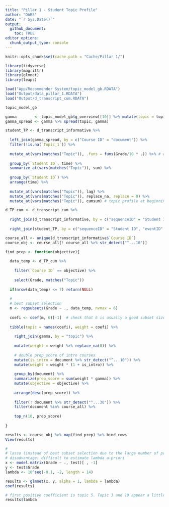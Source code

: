 ```yaml
---
title: "Pillar 1 - Student Topic Profile"
author: "DARS"
date: "`r Sys.Date()`"
output: 
  github_document:
    toc: TRUE
editor_options: 
  chunk_output_type: console
---
```


```r
knitr::opts_chunk$set(cache.path = "Cache/Pillar 1/")

library(tidyverse)
library(magrittr)
library(glmnet)
library(leaps)
```

```r
load("App/Recommender System/topic_model_gb.RDATA")
load("Output/data_pillar_1.RDATA")
load("Output/d_transcript_cum.RDATA")

topic_model_gb
```

```r
gamma        <- topic_model_gb$g_overview[[10]] %>% mutate(topic = topic %>% str_replace(" ", "_"))
gamma_spread <- gamma %>% spread(topic, gamma)
```

```r
student_TP <- d_transcript_informative %>% 
  
  left_join(gamma_spread, by = c("Course ID" = "document")) %>%
  filter(!is.na(`Topic_1`)) %>%
  
  mutate_at(vars(matches("Topic")), .funs = funs(Grade/10 * .)) %>% # weigh by grade
  
  group_by(`Student ID`, time) %>%
  summarize_at(vars(matches("Topic")), sum) %>% 
  
  group_by(`Student ID`) %>%
  arrange(time) %>%
  
  mutate_at(vars(matches("Topic")), lag) %>%
  mutate_at(vars(matches("Topic")), replace_na, replace = 0) %>%
  mutate_at(vars(matches("Topic")), cumsum) # topic profile at beginning of period
```

```r
d_TP_cum <- d_transcript_cum %>%
  
  right_join(d_transcript_informative, by = c("sequenceID" = "Student ID", "eventID" = "time")) %>%
  
  right_join(student_TP, by = c("sequenceID" = "Student ID", "eventID" = "time"))
```

```r
course_all <- unique(d_transcript_informative$`Course ID`)
course_obj <- course_all[! course_all %>% str_detect("^...10")]

find_prep <- function(objective){
  
  data_temp <- d_TP_cum %>%
    
    filter(`Course ID` == objective) %>%
    
    select(Grade, matches("Topic"))
  
  if(nrow(data_temp) <= 7) return(NULL)
  
  #
  # best subset selection
  m <- regsubsets(Grade ~ ., data_temp, nvmax = 6)
  
  coefi <- coef(m, 6)[-1]  # check that 6 is usually a good subset size
  
  tibble(topic = names(coefi), weight = coefi) %>%
    
    right_join(gamma, by = "topic") %>%
    
    mutate(weight = weight %>% replace_na(0)) %>%
    
    # double prep_score of intro courses
    mutate(is_intro = document %>% str_detect("^...10")) %>%
    mutate(weight = weight * (1 + is_intro)) %>%
    
    group_by(document) %>%
    summarize(prep_score = sum(weight * gamma)) %>%
    mutate(objective = objective) %>%
  
    arrange(desc(prep_score)) %>%
  
    filter(! document %>% str_detect("^...30")) %>%
    filter(document %in% course_all) %>%
    
    top_n(10, prep_score)
  
}

results <- course_obj %>% map(find_prep) %>% bind_rows
View(results)
```

```r
#
# lasso (instead of best subset selection due to the large number of predictors (number of topics))
# disadvantage: difficult to estimate lambda a-priori
x <- model.matrix(Grade ~ ., test)[ , -1]
y <- test$Grade
lambda <- 10^seq(-0.1, -2, length = 14)

results <- glmnet(x, y, alpha = 1, lambda = lambda)
coef(results)

# first positive coefficient is topic 5. Topic 3 and 19 appear a little later.
results$lambda
```

